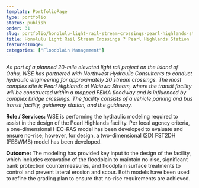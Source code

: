 ```yaml
---
template: PortfolioPage
type: portfolio
status: publish
order: 31
slug: portfolio/honolulu-light-rail-stream-crossings-pearl-highlands-station
title: Honolulu Light Rail Stream Crossings ? Pearl Highlands Station
featuredImage: 
categories: ["Floodplain Management"]
---
```


_As part of a planned 20-mile elevated light rail project on the island of Oahu, WSE has partnered with Northwest Hydraulic Consultants to conduct hydraulic engineering for approximately 20 stream crossings. The most complex site is Pearl Highlands at Waiawa Stream, where the transit facility will be constructed within a mapped FEMA floodway and is influenced by complex bridge crossings. The facility consists of a vehicle parking and bus transit facility, guideway station, and the guideway._  
  
**Role / Services:** WSE is performing the hydraulic modeling required to assist in the design of the Pearl Highlands facility. Per local agency criteria, a one-dimensional HEC-RAS model has been developed to evaluate and ensure no-rise; however, for design, a two-dimensional (2D) FST2DH (FESWMS) model has been developed.  
  
**Outcome:** The modeling has provided key input to the design of the facility, which includes excavation of the floodplain to maintain no-rise, significant bank protection countermeasures, and floodplain surface treatments to control and prevent lateral erosion and scour. Both models have been used to refine the grading plan to ensure that no-rise requirements are achieved.